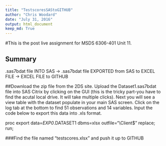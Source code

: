 ```yaml
---
title: "TestscoresSAStoGITHUB"
author: "Chris Woodard"
date: "July 31, 2016"
output: html_document
keep_md: True
---
```




#This is the post live assignment for MSDS 6306-401 Unit 11.  




## Summary
.sas7bdat file INTO SAS -> .sas7bdat file EXPORTED from SAS to EXCEL FILE -> EXCEL FILE to GITHUB




##Download the zip file from the 2DS site.   Upload the Dataset1.sas7bdat file into SAS Citrix by clicking on the GUI (this is the tricky part-you have to find the acutal local drive.  It will take multiple clicks).   Next you will see a view table with the dataset populate in your main SAS screen.  Click on the log tab at the bottom to find 51 observations and 14 variables.  Input the code below to export this data into .xls format.

proc export 
  data=_EXP0_.DATASET1 
  dbms=xlsx
  outfile="\\Client\H$\desktop\testscores"
  replace;
  run;
  
  


###Find the file named "testscores.xlsx" and push it up to GITHUB

